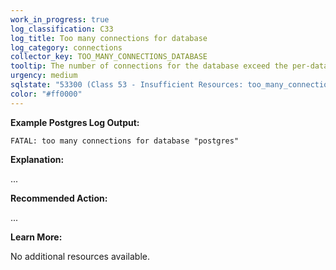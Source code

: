 ```yaml
---
work_in_progress: true
log_classification: C33
log_title: Too many connections for database
log_category: connections
collector_key: TOO_MANY_CONNECTIONS_DATABASE
tooltip: The number of connections for the database exceed the per-database limit
urgency: medium
sqlstate: "53300 (Class 53 - Insufficient Resources: too_many_connections)"
color: "#ff0000"
---
```


**Example Postgres Log Output:**

```
FATAL: too many connections for database "postgres"
```

**Explanation:**

...

**Recommended Action:**

...

**Learn More:**

No additional resources available.
